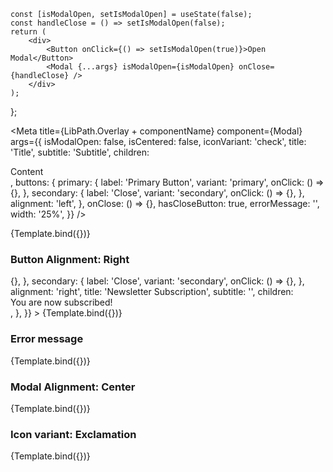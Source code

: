 
    const [isModalOpen, setIsModalOpen] = useState(false);
    const handleClose = () => setIsModalOpen(false);
    return (
        <div>
            <Button onClick={() => setIsModalOpen(true)}>Open Modal</Button>
            <Modal {...args} isModalOpen={isModalOpen} onClose={handleClose} />
        </div>
    );
};


<Meta
    title={LibPath.Overlay + componentName}
    component={Modal}
    args={{
        isModalOpen: false,
        isCentered: false,
        iconVariant: 'check',
        title: 'Title',
        subtitle: 'Subtitle',
        children: <div>Content</div>,
        buttons: {
            primary: {
                label: 'Primary Button',
                variant: 'primary',
                onClick: () => {},
            },
            secondary: {
                label: 'Close',
                variant: 'secondary',
                onClick: () => {},
            },
            alignment: 'left',
        },
        onClose: () => {},
        hasCloseButton: true,
        errorMessage: '',
        width: '25%',
    }}
/>

<DocsPageHeader
    title={componentName}
    description="This component is used to create a popup-box which can contain interactive content."
    addImportantNote={false}
    variant="stable"
/>

<Canvas withToolbar>
    <Story name="Base">{Template.bind({})}</Story>
</Canvas>

<DocsPageBodyComponents addStories={true} />

### Button Alignment: Right

<Canvas>
    <Story
        name="Button Alignment: Right"
        args={{
            buttons: {
                primary: {
                    label: 'Primary Button',
                    variant: 'primary',
                    onClick: () => {},
                },
                secondary: {
                    label: 'Close',
                    variant: 'secondary',
                    onClick: () => {},
                },
                alignment: 'right',
                title: 'Newsletter Subscription',
                subtitle: '',
                children: <div>You are now subscribed!</div>,
            },
        }}
    >
        {Template.bind({})}
    </Story>
</Canvas>

### Error message

<Canvas>
    <Story
        name="Error message"
        args={{
            errorMessage: 'This is an error message',
        }}
    >
        {Template.bind({})}
    </Story>
</Canvas>

### Modal Alignment: Center

<Canvas>
    <Story
        name="Modal Alignment: Center"
        args={{
            isCentered: true,
        }}
    >
        {Template.bind({})}
    </Story>
</Canvas>

### Icon variant: Exclamation

<Canvas>
    <Story
        name="Icon variant: Exclamation"
        args={{
            iconVariant: 'exclamation',
        }}
    >
        {Template.bind({})}
    </Story>
</Canvas>
